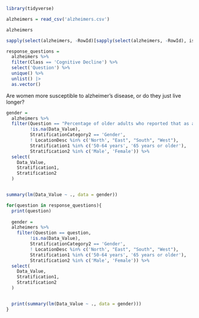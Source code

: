 

```r
library(tidyverse)
```


```r
alzheimers = read_csv('alzheimers.csv')
```


```r
alzheimers
```

```r
sapply(select(alzheimers, -RowId)[sapply(select(alzheimers, -RowId), is.character)], unique)
```


```r
response_questions = 
  alzheimers %>% 
  filter(Class == 'Cognitive Decline') %>% 
  select('Question') %>% 
  unique() %>% 
  unlist() |> 
  as.vector()
```



Are women more susceptible to alzheimer's disease, or do they just live longer?



```r
gender = 
  alzheimers %>% 
  filter(Question == "Percentage of older adults who reported that as a result of subjective cognitive decline or memory loss that they need assistance with day-to-day activities", 
         !is.na(Data_Value),
         StratificationCategory2 == 'Gender',
         ! LocationDesc %in% c('North', "East", "South", "West"),
         Stratification1 %in% c('50-64 years', '65 years or older'),
         Stratification2 %in% c('Male', 'Female')) %>% 
  select(
    Data_Value,
    Stratification1,
    Stratification2
  )


summary(lm(Data_Value ~ ., data = gender))
```

```r
for(question in response_questions){
  print(question)
  
  gender = 
  alzheimers %>% 
    filter(Question == question, 
         !is.na(Data_Value),
         StratificationCategory2 == 'Gender',
         ! LocationDesc %in% c('North', "East", "South", "West"),
         Stratification1 %in% c('50-64 years', '65 years or older'),
         Stratification2 %in% c('Male', 'Female')) %>% 
  select(
    Data_Value,
    Stratification1,
    Stratification2
  )


  print(summary(lm(Data_Value ~ ., data = gender)))
}
```

```r


```




